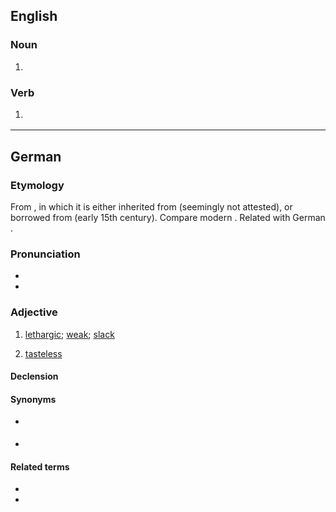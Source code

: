 ==English==

===Noun===
{{en-noun}}

# {{lb|en|chiefly|humorous}} {{alternative spelling of|laugh|lang=en}}

===Verb===
{{en-verb}}

# {{lb|en|chiefly|humorous}} {{alternative spelling of|laugh|lang=en}}

----

==German==

===Etymology===
From {{etyl|nds-de|de}}, in which it is either inherited from {{etyl|gml|de}} (seemingly not attested), or borrowed from {{etyl|dum|de}} {{m|dum|laf}} (early 15th century). Compare modern {{cog|nl|laf||cowardly}}. Related with German {{m|de|labberig||slack; not crisp}}.

===Pronunciation===
* {{IPA|/laf/|lang=de}}
* {{audio|De-laff.ogg|Audio|lang=de}}

===Adjective===
{{de-adjective|laffer|laffsten}}

# {{lb|de|regional|chiefly|northern and central Germany}} [[lethargic]]; [[weak]]; [[slack]]
# {{lb|de|regional|chiefly|northern and central Germany}} [[tasteless]]

====Declension====
{{de-decl-adj|laff|laffer|laffst}}

====Synonyms====
* {{sense|lethargic}} {{l|de|schlapp}}
* {{sense|tasteless}} {{l|de|fad}}

====Related terms====
* {{l|de|labberig}}
* {{l|de|labern}}
